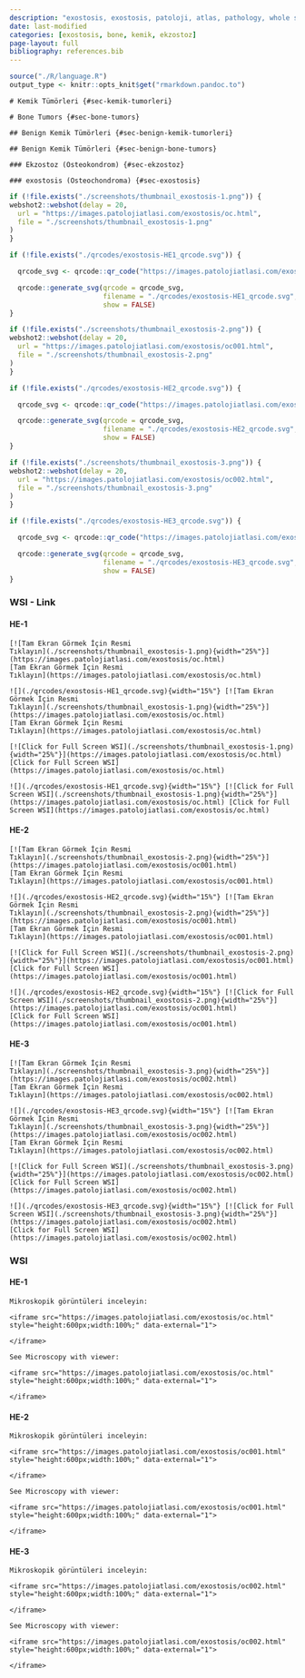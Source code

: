 ```yaml
---
description: "exostosis, exostosis, patoloji, atlas, pathology, whole slide image"
date: last-modified
categories: [exostosis, bone, kemik, ekzostoz]
page-layout: full
bibliography: references.bib
---
```


```r

source("./R/language.R")
output_type <- knitr::opts_knit$get("rmarkdown.pandoc.to")

```

```asis

# Kemik Tümörleri {#sec-kemik-tumorleri}
```



```asis

# Bone Tumors {#sec-bone-tumors}
```


```asis

## Benign Kemik Tümörleri {#sec-benign-kemik-tumorleri}
```


```asis

## Benign Kemik Tümörleri {#sec-benign-bone-tumors}
```




```asis

### Ekzostoz (Osteokondrom) {#sec-ekzostoz}
```



```asis

### exostosis (Osteochondroma) {#sec-exostosis}
```




```r
if (!file.exists("./screenshots/thumbnail_exostosis-1.png")) {
webshot2::webshot(delay = 20,
  url = "https://images.patolojiatlasi.com/exostosis/oc.html",
  file = "./screenshots/thumbnail_exostosis-1.png"
)
}
```


```r
if (!file.exists("./qrcodes/exostosis-HE1_qrcode.svg")) {

  qrcode_svg <- qrcode::qr_code("https://images.patolojiatlasi.com/exostosis/oc.html")

  qrcode::generate_svg(qrcode = qrcode_svg,
                       filename = "./qrcodes/exostosis-HE1_qrcode.svg",
                       show = FALSE)
}
```



```r
if (!file.exists("./screenshots/thumbnail_exostosis-2.png")) {
webshot2::webshot(delay = 20,
  url = "https://images.patolojiatlasi.com/exostosis/oc001.html",
  file = "./screenshots/thumbnail_exostosis-2.png"
)
}
```



```r
if (!file.exists("./qrcodes/exostosis-HE2_qrcode.svg")) {

  qrcode_svg <- qrcode::qr_code("https://images.patolojiatlasi.com/exostosis/oc001.html")

  qrcode::generate_svg(qrcode = qrcode_svg,
                       filename = "./qrcodes/exostosis-HE2_qrcode.svg",
                       show = FALSE)
}
```




```r
if (!file.exists("./screenshots/thumbnail_exostosis-3.png")) {
webshot2::webshot(delay = 20,
  url = "https://images.patolojiatlasi.com/exostosis/oc002.html",
  file = "./screenshots/thumbnail_exostosis-3.png"
)
}
```


```r
if (!file.exists("./qrcodes/exostosis-HE3_qrcode.svg")) {

  qrcode_svg <- qrcode::qr_code("https://images.patolojiatlasi.com/exostosis/oc002.html")

  qrcode::generate_svg(qrcode = qrcode_svg,
                       filename = "./qrcodes/exostosis-HE3_qrcode.svg",
                       show = FALSE)
}
```





::::: panel-tabset


### WSI - Link

#### HE-1

:::: {.content-hidden when-format="pdf"}




```asis

[![Tam Ekran Görmek İçin Resmi
Tıklayın](./screenshots/thumbnail_exostosis-1.png){width="25%"}](https://images.patolojiatlasi.com/exostosis/oc.html)
[Tam Ekran Görmek İçin Resmi
Tıklayın](https://images.patolojiatlasi.com/exostosis/oc.html)
```






::::





:::: {.content-visible when-format="pdf"}




```asis

![](./qrcodes/exostosis-HE1_qrcode.svg){width="15%"} [![Tam Ekran Görmek İçin Resmi
Tıklayın](./screenshots/thumbnail_exostosis-1.png){width="25%"}](https://images.patolojiatlasi.com/exostosis/oc.html)
[Tam Ekran Görmek İçin Resmi
Tıklayın](https://images.patolojiatlasi.com/exostosis/oc.html)
```





::::




:::: {.content-hidden when-format="pdf"}



```asis

[![Click for Full Screen WSI](./screenshots/thumbnail_exostosis-1.png){width="25%"}](https://images.patolojiatlasi.com/exostosis/oc.html) [Click for Full Screen WSI](https://images.patolojiatlasi.com/exostosis/oc.html)
```





::::





:::: {.content-visible when-format="pdf"}



```asis

![](./qrcodes/exostosis-HE1_qrcode.svg){width="15%"} [![Click for Full Screen WSI](./screenshots/thumbnail_exostosis-1.png){width="25%"}](https://images.patolojiatlasi.com/exostosis/oc.html) [Click for Full Screen WSI](https://images.patolojiatlasi.com/exostosis/oc.html)
```






::::

#### HE-2




:::: {.content-hidden when-format="pdf"}




```asis

[![Tam Ekran Görmek İçin Resmi
Tıklayın](./screenshots/thumbnail_exostosis-2.png){width="25%"}](https://images.patolojiatlasi.com/exostosis/oc001.html)
[Tam Ekran Görmek İçin Resmi
Tıklayın](https://images.patolojiatlasi.com/exostosis/oc001.html)
```




::::





:::: {.content-visible when-format="pdf"}




```asis

![](./qrcodes/exostosis-HE2_qrcode.svg){width="15%"} [![Tam Ekran Görmek İçin Resmi
Tıklayın](./screenshots/thumbnail_exostosis-2.png){width="25%"}](https://images.patolojiatlasi.com/exostosis/oc001.html)
[Tam Ekran Görmek İçin Resmi
Tıklayın](https://images.patolojiatlasi.com/exostosis/oc001.html)
```





::::




:::: {.content-hidden when-format="pdf"}


```asis

[![Click for Full Screen WSI](./screenshots/thumbnail_exostosis-2.png){width="25%"}](https://images.patolojiatlasi.com/exostosis/oc001.html)
[Click for Full Screen WSI](https://images.patolojiatlasi.com/exostosis/oc001.html)
```




::::





:::: {.content-visible when-format="pdf"}


```asis

![](./qrcodes/exostosis-HE2_qrcode.svg){width="15%"} [![Click for Full Screen WSI](./screenshots/thumbnail_exostosis-2.png){width="25%"}](https://images.patolojiatlasi.com/exostosis/oc001.html)
[Click for Full Screen WSI](https://images.patolojiatlasi.com/exostosis/oc001.html)
```





::::



#### HE-3




:::: {.content-hidden when-format="pdf"}



```asis

[![Tam Ekran Görmek İçin Resmi
Tıklayın](./screenshots/thumbnail_exostosis-3.png){width="25%"}](https://images.patolojiatlasi.com/exostosis/oc002.html)
[Tam Ekran Görmek İçin Resmi
Tıklayın](https://images.patolojiatlasi.com/exostosis/oc002.html)
```





::::





:::: {.content-visible when-format="pdf"}



```asis

![](./qrcodes/exostosis-HE3_qrcode.svg){width="15%"} [![Tam Ekran Görmek İçin Resmi
Tıklayın](./screenshots/thumbnail_exostosis-3.png){width="25%"}](https://images.patolojiatlasi.com/exostosis/oc002.html)
[Tam Ekran Görmek İçin Resmi
Tıklayın](https://images.patolojiatlasi.com/exostosis/oc002.html)
```






::::




:::: {.content-hidden when-format="pdf"}



```asis

[![Click for Full Screen WSI](./screenshots/thumbnail_exostosis-3.png){width="25%"}](https://images.patolojiatlasi.com/exostosis/oc002.html)
[Click for Full Screen WSI](https://images.patolojiatlasi.com/exostosis/oc002.html)
```





::::





:::: {.content-visible when-format="pdf"}



```asis

![](./qrcodes/exostosis-HE3_qrcode.svg){width="15%"} [![Click for Full Screen WSI](./screenshots/thumbnail_exostosis-3.png){width="25%"}](https://images.patolojiatlasi.com/exostosis/oc002.html)
[Click for Full Screen WSI](https://images.patolojiatlasi.com/exostosis/oc002.html)
```






::::



### WSI

#### HE-1


```asis

Mikroskopik görüntüleri inceleyin:

<iframe src="https://images.patolojiatlasi.com/exostosis/oc.html" style="height:600px;width:100%;" data-external="1">

</iframe>
```


```asis

See Microscopy with viewer:

<iframe src="https://images.patolojiatlasi.com/exostosis/oc.html" style="height:600px;width:100%;" data-external="1">

</iframe>
```


#### HE-2


```asis

Mikroskopik görüntüleri inceleyin:

<iframe src="https://images.patolojiatlasi.com/exostosis/oc001.html" style="height:600px;width:100%;" data-external="1">

</iframe>
```



```asis

See Microscopy with viewer:

<iframe src="https://images.patolojiatlasi.com/exostosis/oc001.html" style="height:600px;width:100%;" data-external="1">

</iframe>
```

#### HE-3




```asis

Mikroskopik görüntüleri inceleyin:

<iframe src="https://images.patolojiatlasi.com/exostosis/oc002.html" style="height:600px;width:100%;" data-external="1">

</iframe>
```


```asis

See Microscopy with viewer:

<iframe src="https://images.patolojiatlasi.com/exostosis/oc002.html" style="height:600px;width:100%;" data-external="1">

</iframe>
```



:::::


